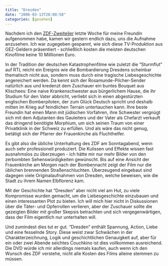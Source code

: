 ```yaml
---
title: "Dresden"
date: "2006-03-13T20:00:58"
categories: [gesehen]
---
```


Nachdem ich den [ZDF-Zweiteiler](http://www.zdf.de/ZDFde/inhalt/30/0,1872,2328542,00.html) letzte Woche für meine Freundin aufgenommen habe, kamen wir gestern endlich dazu, uns die Aufnahme anzusehen. Ich war zugegeben gespannt, wie sich diese TV-Produktion aus GEZ-Geldern präsentiert - schließlich kosten die meisten deutschen Kinofilme keine 10 MiIllionen Euro.

In der Tradition der deutschen Katastrophenfilme wie zuletzt die "Sturmflut" auf RTL reicht ein Ereignis wie die Bombardierung Dresdens scheinbar thematisch nicht aus, sondern muss durch eine tragische Liebesgeschichte angereichert werden. Da kennt sich der Rosamunde-Pilcher-Sender natürlich aus und kredenzt dem Zuschauer ein buntes Bouquet aus Klischees: Eine naive Krankenschwester aus bürgerlichem Hause, die ihr Studium für den Vater abbricht, verliebt sich in einen abgestürzten englischen Bomberpiloten, der zum Glück Deutsch spricht und deshalb mitten im Krieg auf feindlichen Terrain untertauchen kann. Ihre beste Freundin hat einen Mann mit jüdischen Vorfahren, ihre Schwester vergnügt sich mit dem Adjutanten des Gauleiters und der Vater als Chefarzt verkauft das dringend benötigte Morphium, um sich seinen Traum von einer Privatklinik in der Schweiz zu erfüllen. Und als wäre das nicht genug, betätigt sich der Pfarrer der Frauenkirche als Fluchthelfer.

Es gibt also die übliche Unterhaltung des ZDF am Sonntagabend, wenn auch sehr professionell produziert. Die Kulissen und Effekte wissen fast ausnahmslos zu überzeugen - ich hätte mir nur mehr Bilder von den zerbombten Sehenswürdigkeiten gewünscht. Bis auf eine Ansicht der Frauenkirche am Morgen nach der Bombennacht zeigt der Film nur die üblichen brennenden Straßenschluchten. Überzeugend eingebaut sind dagegen viele Originalaufnahmen von Dresden, welche beweisen, wie die Stadt zu ihrem Namen Elbflorenz kam.

Mit der Geschichte hat "Dresden" aber nicht viel am Hut, zu viele Kompromisse wurden gemacht, um die Liebesgeschichte einzubauen und einen interessanten Plot zu bieten. Ich will mich hier nicht in Diskussionen über die Täter- und Opferrollen verlieren, aber der Zuschauer sollte die gezeigten Bilder mit großer Skepsis betrachten und sich vergegenwärtigen, dass der Film eigentlich nur unterhalten will.

Und zumindest dies tut er gut. "Dresden" enthält Spannung, Action, Liebe und eine fesselnde Story. Diese weist zwar Schwächen in der Charakterzeichnung, Logik und geschichtlichen Genauigkeit auf, aber für ein oder zwei Abende seichtes Couchkino ist dies vollkommen ausreichend. Die DVD würde ich mir allerdings niemals kaufen, auch wenn ich den Wunsch des ZDF verstehe, nicht alle Kosten des Films alleine stemmen zu müssen.
